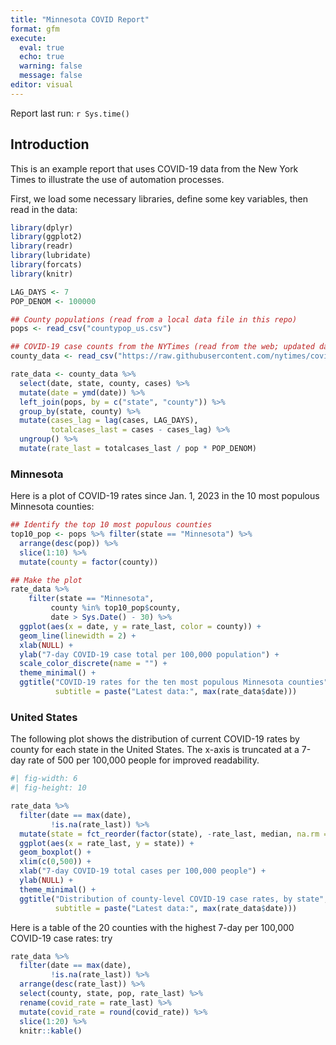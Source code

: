 ```yaml
---
title: "Minnesota COVID Report"
format: gfm
execute: 
  eval: true
  echo: true
  warning: false
  message: false
editor: visual
---
```


Report last run: `r Sys.time()`

## Introduction

This is an example report that uses COVID-19 data from the New York Times to illustrate the use of automation processes.

First, we load some necessary libraries, define some key variables, then read in the data:

```r
library(dplyr)
library(ggplot2)
library(readr)
library(lubridate)
library(forcats)
library(knitr)

LAG_DAYS <- 7
POP_DENOM <- 100000

## County populations (read from a local data file in this repo)
pops <- read_csv("countypop_us.csv")

## COVID-19 case counts from the NYTimes (read from the web; updated daily)
county_data <- read_csv("https://raw.githubusercontent.com/nytimes/covid-19-data/master/us-counties-2023.csv")

rate_data <- county_data %>%
  select(date, state, county, cases) %>%
  mutate(date = ymd(date)) %>%
  left_join(pops, by = c("state", "county")) %>%
  group_by(state, county) %>%
  mutate(cases_lag = lag(cases, LAG_DAYS),
         totalcases_last = cases - cases_lag) %>%
  ungroup() %>%
  mutate(rate_last = totalcases_last / pop * POP_DENOM)
```

### Minnesota

Here is a plot of COVID-19 rates since Jan. 1, 2023 in the 10 most populous Minnesota counties:

```r
## Identify the top 10 most populous counties
top10_pop <- pops %>% filter(state == "Minnesota") %>%
  arrange(desc(pop)) %>%
  slice(1:10) %>%
  mutate(county = factor(county))

## Make the plot
rate_data %>%
    filter(state == "Minnesota", 
         county %in% top10_pop$county,
         date > Sys.Date() - 30) %>%
  ggplot(aes(x = date, y = rate_last, color = county)) +
  geom_line(linewidth = 2) +
  xlab(NULL) +
  ylab("7-day COVID-19 case total per 100,000 population") +
  scale_color_discrete(name = "") +
  theme_minimal() +
  ggtitle("COVID-19 rates for the ten most populous Minnesota counties", 
          subtitle = paste("Latest data:", max(rate_data$date)))
```

### United States

The following plot shows the distribution of current COVID-19 rates by county for each state in the United States. The x-axis is truncated at a 7-day rate of 500 per 100,000 people for improved readability.

```r
#| fig-width: 6
#| fig-height: 10

rate_data %>%
  filter(date == max(date),
         !is.na(rate_last)) %>%
  mutate(state = fct_reorder(factor(state), -rate_last, median, na.rm = TRUE)) %>%
  ggplot(aes(x = rate_last, y = state)) +
  geom_boxplot() +
  xlim(c(0,500)) +
  xlab("7-day COVID-19 total cases per 100,000 people") +
  ylab(NULL) +
  theme_minimal() +
  ggtitle("Distribution of county-level COVID-19 case rates, by state",
          subtitle = paste("Latest data:", max(rate_data$date)))

```

Here is a table of the 20 counties with the highest 7-day per 100,000 COVID-19 case rates:
try

```r
rate_data %>%
  filter(date == max(date),
         !is.na(rate_last)) %>%
  arrange(desc(rate_last)) %>%
  select(county, state, pop, rate_last) %>%
  rename(covid_rate = rate_last) %>%
  mutate(covid_rate = round(covid_rate)) %>%
  slice(1:20) %>%
  knitr::kable()
```
